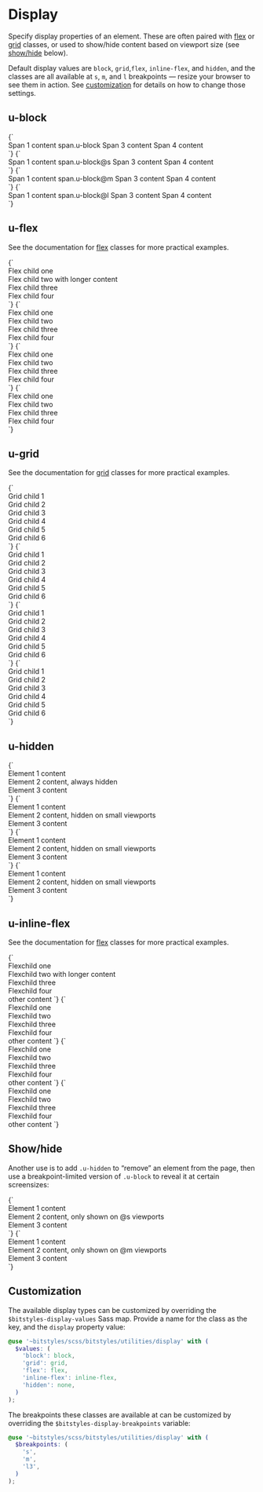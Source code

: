 
<Meta title="Utilities/display" />

# Display

Specify display properties of an element. These are often paired with [flex](/docs/utilities-flex--flex-with-grow-1-child) or [grid](/docs/utilities-grid--u-grid) classes, or used to show/hide content based on viewport size (see [show/hide](#showhide) below).

Default display values are `block`, `grid`,`flex`, `inline-flex`, and `hidden`, and the classes are all available at `s`, `m`, and `l` breakpoints — resize your browser to see them in action. See [customization](#customization) for details on how to change those settings.

## u-block

<Canvas isColumn>
  <Story name="u-block">
    {`
      <div class="u-bg-grayscale-light-1u-padding-m">
        <span class="u-bg-grayscale-light-3 u-padding-s4">Span 1 content</span>
        <span class="u-block u-bg-grayscale-light-3 u-padding-s4">span.u-block</span>
        <span class="u-bg-grayscale-light-3 u-padding-s4">Span 3 content</span>
        <span class="u-bg-grayscale-light-3 u-padding-s4">Span 4 content</span>
      </div>
    `}
  </Story>
</Canvas>

<Canvas isColumn>
  <Story name="u-block@s">
    {`
      <div class="u-bg-grayscale-light-1u-padding-m">
        <span class="u-bg-grayscale-light-3 u-padding-s4">Span 1 content</span>
        <span class="u-block@s u-bg-grayscale-light-3 u-padding-s4">span.u-block@s</span>
        <span class="u-bg-grayscale-light-3 u-padding-s4">Span 3 content</span>
        <span class="u-bg-grayscale-light-3 u-padding-s4">Span 4 content</span>
      </div>
    `}
  </Story>
  <Story name="u-block@m">
    {`
      <div class="u-bg-grayscale-light-1u-padding-m">
        <span class="u-bg-grayscale-light-3 u-padding-s4">Span 1 content</span>
        <span class="u-block@m u-bg-grayscale-light-3 u-padding-s4">span.u-block@m</span>
        <span class="u-bg-grayscale-light-3 u-padding-s4">Span 3 content</span>
        <span class="u-bg-grayscale-light-3 u-padding-s4">Span 4 content</span>
      </div>
    `}
  </Story>
  <Story name="u-block@l">
    {`
      <div class="u-bg-grayscale-light-1u-padding-m">
        <span class="u-bg-grayscale-light-3 u-padding-s4">Span 1 content</span>
        <span class="u-block@l u-bg-grayscale-light-3 u-padding-s4">span.u-block@l</span>
        <span class="u-bg-grayscale-light-3 u-padding-s4">Span 3 content</span>
        <span class="u-bg-grayscale-light-3 u-padding-s4">Span 4 content</span>
      </div>
    `}
  </Story>
</Canvas>

## u-flex

See the documentation for [flex](/docs/utilities-flex--flex-with-grow-1-child) classes for more practical examples.

<Canvas isColumn>
  <Story name="u-flex">
    {`
      <div class="u-flex u-padding-m u-bg-grayscale-light">
        <div class="a-card u-bg-grayscale-light-3">Flex child one</div>
        <div class="a-card u-bg-grayscale-light-3">Flex child two with longer content</div>
        <div class="a-card u-bg-grayscale-light-3">Flex child three</div>
        <div class="a-card u-bg-grayscale-light-3">Flex child four</div>
      </div>
    `}
  </Story>
</Canvas>

<Canvas isColumn>
  <Story name="u-flex@s">
    {`
      <div class="u-flex@s u-padding-m u-bg-grayscale-light">
        <div class="a-card u-bg-grayscale-light-3">Flex child one</div>
        <div class="a-card u-bg-grayscale-light-3">Flex child two</div>
        <div class="a-card u-bg-grayscale-light-3">Flex child three</div>
        <div class="a-card u-bg-grayscale-light-3">Flex child four</div>
      </div>
    `}
  </Story>
  <Story name="u-flex@m">
    {`
      <div class="u-flex@m u-padding-m u-bg-grayscale-light">
        <div class="a-card u-bg-grayscale-light-3">Flex child one</div>
        <div class="a-card u-bg-grayscale-light-3">Flex child two</div>
        <div class="a-card u-bg-grayscale-light-3">Flex child three</div>
        <div class="a-card u-bg-grayscale-light-3">Flex child four</div>
      </div>
    `}
  </Story>
  <Story name="u-flex@l">
    {`
      <div class="u-flex@l u-padding-m u-bg-grayscale-light">
        <div class="a-card u-bg-grayscale-light-3">Flex child one</div>
        <div class="a-card u-bg-grayscale-light-3">Flex child two</div>
        <div class="a-card u-bg-grayscale-light-3">Flex child three</div>
        <div class="a-card u-bg-grayscale-light-3">Flex child four</div>
      </div>
    `}
  </Story>
</Canvas>

## u-grid

See the documentation for [grid](/docs/utilities-grid--u-grid) classes for more practical examples.

<Canvas isColumn>
  <Story name="u-grid">
    {`
      <div class="u-grid u-gap-l2 u-padding-m u-bg-grayscale-light">
        <div class="u-bg-grayscale-light-3 u-padding-m a-card">Grid child 1</div>
        <div class="u-bg-grayscale-light-3 u-padding-m a-card">Grid child 2</div>
        <div class="u-bg-grayscale-light-3 u-padding-m a-card">Grid child 3</div>
        <div class="u-bg-grayscale-light-3 u-padding-m a-card">Grid child 4</div>
        <div class="u-bg-grayscale-light-3 u-padding-m a-card">Grid child 5</div>
        <div class="u-bg-grayscale-light-3 u-padding-m a-card">Grid child 6</div>
      </div>
    `}
  </Story>
</Canvas>

<Canvas isColumn>
  <Story name="u-grid@s">
    {`
      <div class="u-grid@s u-gap-l2 u-padding-m u-bg-grayscale-light">
        <div class="u-bg-grayscale-light-3 u-padding-m a-card">Grid child 1</div>
        <div class="u-bg-grayscale-light-3 u-padding-m a-card">Grid child 2</div>
        <div class="u-bg-grayscale-light-3 u-padding-m a-card">Grid child 3</div>
        <div class="u-bg-grayscale-light-3 u-padding-m a-card">Grid child 4</div>
        <div class="u-bg-grayscale-light-3 u-padding-m a-card">Grid child 5</div>
        <div class="u-bg-grayscale-light-3 u-padding-m a-card">Grid child 6</div>
      </div>
    `}
  </Story>
  <Story name="u-grid@m">
    {`
      <div class="u-grid@m u-gap-l2 u-padding-m u-bg-grayscale-light">
        <div class="u-bg-grayscale-light-3 u-padding-m a-card">Grid child 1</div>
        <div class="u-bg-grayscale-light-3 u-padding-m a-card">Grid child 2</div>
        <div class="u-bg-grayscale-light-3 u-padding-m a-card">Grid child 3</div>
        <div class="u-bg-grayscale-light-3 u-padding-m a-card">Grid child 4</div>
        <div class="u-bg-grayscale-light-3 u-padding-m a-card">Grid child 5</div>
        <div class="u-bg-grayscale-light-3 u-padding-m a-card">Grid child 6</div>
      </div>
    `}
  </Story>
  <Story name="u-grid@l">
    {`
      <div class="u-grid@l u-gap-l2 u-padding-m u-bg-grayscale-light">
        <div class="u-bg-grayscale-light-3 u-padding-m a-card">Grid child 1</div>
        <div class="u-bg-grayscale-light-3 u-padding-m a-card">Grid child 2</div>
        <div class="u-bg-grayscale-light-3 u-padding-m a-card">Grid child 3</div>
        <div class="u-bg-grayscale-light-3 u-padding-m a-card">Grid child 4</div>
        <div class="u-bg-grayscale-light-3 u-padding-m a-card">Grid child 5</div>
        <div class="u-bg-grayscale-light-3 u-padding-m a-card">Grid child 6</div>
      </div>
    `}
  </Story>
</Canvas>

## u-hidden

<Canvas isColumn>
  <Story name="u-hidden">
    {`
      <div class="u-gap-l2 u-padding-m u-bg-grayscale-light">
        <div class="u-bg-grayscale-light-3 u-padding-m a-card">Element 1 content</div>
        <div class="u-hidden u-bg-grayscale-light-3 u-padding-m a-card">Element 2 content, always hidden</div>
        <div class="u-bg-grayscale-light-3 u-padding-m a-card">Element 3 content</div>
      </div>
    `}
  </Story>
</Canvas>

<Canvas isColumn>
  <Story name="u-hidden@s">
    {`
      <div class="u-gap-l2 u-padding-m u-bg-grayscale-light">
        <div class="u-bg-grayscale-light-3 u-padding-m a-card">Element 1 content</div>
        <div class="u-hidden@s u-bg-grayscale-light-3 u-padding-m a-card">Element 2 content, hidden on small viewports</div>
        <div class="u-bg-grayscale-light-3 u-padding-m a-card">Element 3 content</div>
      </div>
    `}
  </Story>
  <Story name="u-hidden@m">
    {`
      <div class="u-gap-l2 u-padding-m u-bg-grayscale-light">
        <div class="u-bg-grayscale-light-3 u-padding-m a-card">Element 1 content</div>
        <div class="u-hidden@m u-bg-grayscale-light-3 u-padding-m a-card">Element 2 content, hidden on small viewports</div>
        <div class="u-bg-grayscale-light-3 u-padding-m a-card">Element 3 content</div>
      </div>
    `}
  </Story>
  <Story name="u-hidden@l">
    {`
      <div class="u-gap-l2 u-padding-m u-bg-grayscale-light">
        <div class="u-bg-grayscale-light-3 u-padding-m a-card">Element 1 content</div>
        <div class="u-hidden@l u-bg-grayscale-light-3 u-padding-m a-card">Element 2 content, hidden on small viewports</div>
        <div class="u-bg-grayscale-light-3 u-padding-m a-card">Element 3 content</div>
      </div>
    `}
  </Story>
</Canvas>

## u-inline-flex

See the documentation for [flex](/docs/utilities-flex--flex-with-grow-1-child) classes for more practical examples.

<Canvas isColumn>
  <Story name="u-inline-flex">
    {`
      <div class="u-inline-flex u-padding-m u-bg-grayscale-light">
        <div class="a-card u-bg-grayscale-light-3">Flexchild one</div>
        <div class="a-card u-bg-grayscale-light-3">Flexchild two with longer content</div>
        <div class="a-card u-bg-grayscale-light-3">Flexchild three</div>
        <div class="a-card u-bg-grayscale-light-3">Flexchild four</div>
      </div>
      other content
    `}
  </Story>
</Canvas>

<Canvas isColumn>
  <Story name="u-inline-flex@s">
    {`
      <div class="u-inline-flex@s u-padding-m u-bg-grayscale-light">
        <div class="a-card u-bg-grayscale-light-3">Flexchild one</div>
        <div class="a-card u-bg-grayscale-light-3">Flexchild two</div>
        <div class="a-card u-bg-grayscale-light-3">Flexchild three</div>
        <div class="a-card u-bg-grayscale-light-3">Flexchild four</div>
      </div>
      other content
    `}
  </Story>
  <Story name="u-inline-flex@m">
    {`
      <div class="u-inline-flex@m u-padding-m u-bg-grayscale-light">
        <div class="a-card u-bg-grayscale-light-3">Flexchild one</div>
        <div class="a-card u-bg-grayscale-light-3">Flexchild two</div>
        <div class="a-card u-bg-grayscale-light-3">Flexchild three</div>
        <div class="a-card u-bg-grayscale-light-3">Flexchild four</div>
      </div>
      other content
    `}
  </Story>
  <Story name="u-inline-flex@l">
    {`
      <div class="u-inline-flex@l u-padding-m u-bg-grayscale-light">
        <div class="a-card u-bg-grayscale-light-3">Flexchild one</div>
        <div class="a-card u-bg-grayscale-light-3">Flexchild two</div>
        <div class="a-card u-bg-grayscale-light-3">Flexchild three</div>
        <div class="a-card u-bg-grayscale-light-3">Flexchild four</div>
      </div>
      other content
    `}
  </Story>
</Canvas>

## Show/hide

Another use is to add `.u-hidden` to “remove” an element from the page, then use a breakpoint-limited version of `.u-block` to reveal it at certain screensizes:

<Canvas isColumn>
  <Story name="Show only @s">
    {`
      <div class="u-inline-flex@l u-padding-m u-bg-grayscale-light">
        <div class="a-card u-bg-grayscale-light-3">Element 1 content</div>
        <div class="u-hidden u-block@s a-card u-bg-grayscale-light-3">Element 2 content, only shown on @s viewports</div>
        <div class="a-card u-bg-grayscale-light-3">Element 3 content</div>
      </div>
    `}
  </Story>
  <Story name="Show only @m">
    {`
      <div class="u-inline-flex@l u-padding-m u-bg-grayscale-light">
        <div class="a-card u-bg-grayscale-light-3">Element 1 content</div>
        <div class="u-hidden u-block@m a-card u-bg-grayscale-light-3">Element 2 content, only shown on @m viewports</div>
        <div class="a-card u-bg-grayscale-light-3">Element 3 content</div>
      </div>
    `}
  </Story>
</Canvas>

## Customization

The available display types can be customized by overriding the `$bitstyles-display-values` Sass map. Provide a name for the class as the key, and the `display` property value:

```scss
@use '~bitstyles/scss/bitstyles/utilities/display' with (
  $values: (
    'block': block,
    'grid': grid,
    'flex': flex,
    'inline-flex': inline-flex,
    'hidden': none,
  )
);
```

The breakpoints these classes are available at can be customized by overriding the `$bitstyles-display-breakpoints` variable:

```scss
@use '~bitstyles/scss/bitstyles/utilities/display' with (
  $breakpoints: (
    's',
    'm',
    'l3',
  )
);
```
